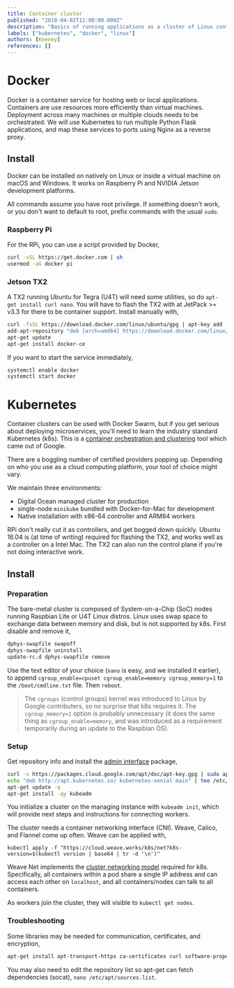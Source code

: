 ```yaml
---
title: Container cluster
published: "2018-04-02T12:00:00.000Z"
description: "Basics of running applications as a cluster of Linux containers."
labels: ["kubernetes", "docker", "linux"]
authors: [Keeney]
references: []
---
```


# Docker 

Docker is a container service for hosting web or local applications. Containers are use resources more efficiently than virtual machines. Deployment across many machines or multiple clouds needs to be orchestrated. We will use Kubernetes to run multiple Python Flask applications, and map these services to ports using Nginx as a reverse proxy.

## Install

Docker can be installed on natively on Linux or inside a virtual machine on macOS and Windows. It works on Raspberry Pi and NVIDIA Jetson development platforms. 

All commands assume you have root privilege. 
If something doesn't work, or you don't want to default to root, prefix commands with the usual `sudo`.

### Raspberry Pi

For the RPi, you can use a script provided by Docker,  

```bash
curl -sSL https://get.docker.com | sh
usermod -aG docker pi
```

### Jetson TX2

A TX2 running Ubuntu for Tegra (U4T) will need some utilities, so do `apt-get install curl nano`. 
You will have to flash the TX2 with at JetPack >= v3.3 for there to be container support. Install manually with, 

```bash
curl -fsSL https://download.docker.com/linux/ubuntu/gpg | apt-key add -
add-apt-repository "deb [arch=amd64] https://download.docker.com/linux/ubuntu $(lsb_release -cs) stable"
apt-get update
apt-get install docker-ce
```

If you want to start the service immediately, 

```bash
systemctl enable docker
systemctl start docker
```

# Kubernetes

Container clusters can be used with Docker Swarm, but if you get serious about deploying microservices, you'll need to learn the industry standard Kubernetes (k8s). This is a [container orchestration and clustering](https://youtu.be/v77FFbQwC6E) tool which came out of Google. 

There are a boggling number of certified providers popping up. Depending on who you use as a cloud computing platform, your tool of choice might vary. 

We maintain three environments:

* Digital Ocean managed cluster for production
* single-node `minikube`  bundled with Docker-for-Mac for development
* Native installation with x86-64 controller and ARM64 workers 

RPi don't really cut it as controllers, and get bogged down quickly. Ubuntu 16.04 is (at time of writing) required for flashing the TX2, and works well as a controller on a Intel Mac. The TX2 can also run the control plane if you're not doing interactive work.


## Install

### Preparation

The bare-metal cluster is composed of System-on-a-Chip (SoC) nodes running Raspbian Lite or U4T Linux distros. Linux uses swap space to exchange data between memory and disk, but is not supported by k8s. First disable and remove it,

```bash
dphys-swapfile swapoff
dphys-swapfile uninstall
update-rc.d dphys-swapfile remove
```

Use the text editor of your choice (`nano` is easy, and we installed it earlier), to append `cgroup_enable=cpuset cgroup_enable=memory cgroup_memory=1` to the `/boot/cmdline.txt` file. Then `reboot`. 

> The `cgroups` (control groups) kernel was introduced to Linux by Google contributers, so no surprise that k8s requires it. The `cgroup_memory=1` option is probably unnecessary (it does the same thing as `cgroup_enable=memory`, and was introduced as a requirement temporarily during an update to the Raspbian OS).

### Setup

Get repository info and install the [admin interface](https://kubernetes.io/docs/setup/independent/create-cluster-kubeadm/) package,    

```bash
curl -s https://packages.cloud.google.com/apt/doc/apt-key.gpg | sudo apt-key add -
echo "deb http://apt.kubernetes.io/ kubernetes-xenial main" | tee /etc/apt/sources.list.d/kubernetes.list
apt-get update -q
apt-get install -qy kubeadm
```

You initialize a cluster on the managing instance with `kubeadm init`, which will provide next steps and instructions for connecting workers.

The cluster needs a container networking interface (CNI). Weave, Calico, and Flannel come up often. Weave can be applied with, 

```
kubectl apply -f "https://cloud.weave.works/k8s/net?k8s-version=$(kubectl version | base64 | tr -d '\n')"
```

Weave Net implements the [cluster networking model](https://kubernetes.io/docs/concepts/cluster-administration/networking/) required for k8s. Specifically, all containers within a pod share a single IP address and can access each other on `localhost`, and all containers/nodes can talk to all containers. 

As workers join the cluster, they will visible to `kubectl get nodes`.  

### Troubleshooting

Some libraries may be needed for communication, certificates, and encryption,

```bash
apt-get install apt-transport-https ca-certificates curl software-properties-common
```

You may also need to edit the repository list so apt-get can fetch dependencies (socat), `nano /etc/apt/sources.list`.
